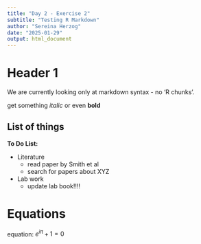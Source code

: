 ```yaml
---
title: "Day 2 - Exercise 2"
subtitle: "Testing R Markdown"
author: "Sereina Herzog"
date: "2025-01-29"
output: html_document
---
```


# Header 1

We are currently looking only at markdown syntax - no 'R chunks'.


get something *italic* or even **bold**

## List of things

**To Do List:**

* Literature
   - read paper by Smith et al
   - search for papers about XYZ
* Lab work
   - update lab book!!!!
   
# Equations

equation: $e^{i \pi} + 1 = 0$